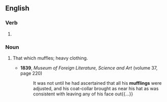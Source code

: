 ==English==

===Verb===
{{head|en|present participle}}

# {{present participle of|muffle|lang=en|nocat=1}}

===Noun===
{{en-noun}}

# {{lb|en|mostly|in the plural}} That which muffles; heavy clothing.
#* '''1839''', ''Museum of Foreign Literature, Science and Art'' (volume 37, page 220)
#*: It was not until he had ascertained that all his '''mufflings''' were adjusted, and his coat-collar brought as near his hat as was consistent with leaving any of his face out{{...}}
